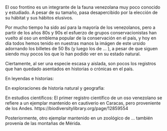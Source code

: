 
El oso frontino es un integrante de la fauna venezolana muy poco conocido y estudiado. A pesar de su tamaño, pasa desapercibido por la elección de su hábitat y sus hábitos elusivos.

Por mucho tiempo ha sido así para la mayoría de los venezolanos, pero a partir de los años 80s y 90s el esfuerzo de grupos conservacionistas han vuelto al oso un emblema popular de la conservación en el país, y hoy en día todos hemos tenido en nuestras manos la imágen de este ursido adornando los billetes de 50 Bs (y luego los de ... ), a pesar de que siguen siendo muy pocos los que lo han podido ver en su estado natural.

Ciertamente, al ser una especie escasa y aislada, son pocos los registros que han quedado asentados en historias o crónicas en el país.

En leyendas e historias:

En exploraciones de historia natural y geografía:

En estudios científicos:
El primer registro científico de un oso venezolano se refiere a un ejemplar mantenido en cautiverio en Caracas, pero proveniente de los Andes. https://biodiversitylibrary.org/page/12859554

Posteriormente, otro ejemplar mantenido en un zoológico de ... también provenía de las montañas de Mérida.


